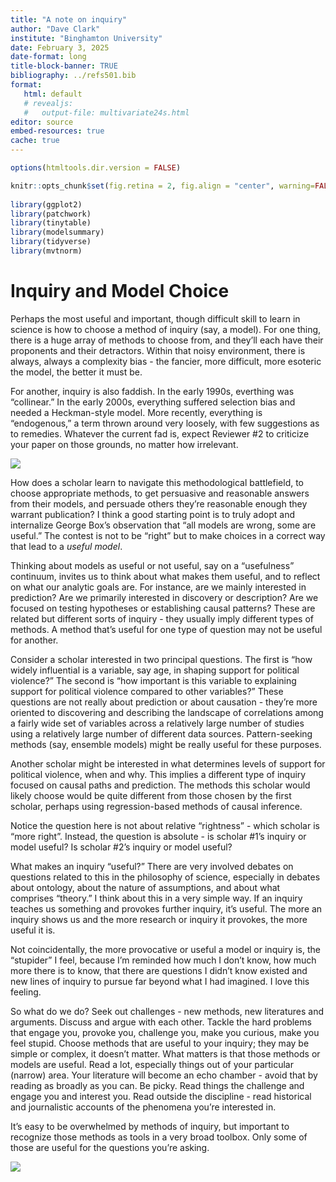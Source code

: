 ```yaml
---
title: "A note on inquiry"
author: "Dave Clark"
institute: "Binghamton University"
date: February 3, 2025
date-format: long
title-block-banner: TRUE
bibliography: ../refs501.bib
format: 
   html: default
   # revealjs:
   #   output-file: multivariate24s.html
editor: source
embed-resources: true
cache: true
---
```


```r
options(htmltools.dir.version = FALSE)

knitr::opts_chunk$set(fig.retina = 2, fig.align = "center", warning=FALSE, error=FALSE, message=FALSE) 
  
library(ggplot2)
library(patchwork)
library(tinytable)
library(modelsummary)
library(tidyverse)
library(mvtnorm)

```


# Inquiry and Model Choice


Perhaps the most useful and important, though  difficult skill to learn in science is how to choose a method of inquiry (say, a model). For one thing, there is a huge array of methods to choose from, and they’ll each have their proponents and their detractors. Within that noisy environment, there is always, always a complexity bias - the fancier, more difficult, more esoteric the model, the better it must be. 

For another, inquiry is also faddish. In the early 1990s, everthing was "collinear." In the early 2000s, everything suffered selection bias and needed a Heckman-style model. More recently, everything is "endogenous," a term thrown around very loosely, with few suggestions as to remedies. Whatever the current fad is, expect Reviewer #2 to criticize your paper on those grounds, no matter how irrelevant. 


![](peerreview.jpg)


How does a scholar learn to navigate this methodological battlefield, to choose appropriate methods, to get persuasive and reasonable answers from their models, and persuade others they’re reasonable enough they warrant publication? I think a good starting point is to truly adopt and internalize George Box’s observation that “all models are wrong, some are useful.” The contest is not to be “right” but to make choices in a correct way that lead to a *useful model*. 

Thinking about models as useful or not useful, say on a “usefulness” continuum, invites us to think about what makes them useful, and to reflect on what our analytic goals are. For instance, are we mainly interested in prediction? Are we primarily interested in discovery or description? Are we focused on testing hypotheses or establishing causal patterns? These are related but different sorts of inquiry - they usually imply different types of methods. A method that’s useful for one type of question may not be useful for another. 

Consider a scholar interested in two principal questions. The first is “how widely influential is a variable, say age, in shaping support for political violence?” The second is “how important is this variable to explaining support for political violence compared to other variables?” These questions are not really about prediction or about causation - they’re more oriented to discovering and describing the landscape of correlations among a fairly wide set of variables across a relatively large number of studies using a relatively large number of different data sources. Pattern-seeking methods (say, ensemble models) might be really useful for these purposes.

Another scholar might be interested in what determines levels of support for political violence, when and why. This implies a different type of inquiry focused on causal paths and prediction. The methods this scholar would likely choose would be quite different from those chosen by the first scholar, perhaps using regression-based methods of causal inference.

Notice the question here is not about relative “rightness” - which scholar is “more right”. Instead, the question is absolute - is scholar #1’s inquiry or model useful? Is scholar #2’s inquiry or model useful? 

What makes an inquiry “useful?” There are very involved debates on questions related to this in the philosophy of science, especially in debates about ontology, about the nature of assumptions, and about what comprises “theory.” I think about this in a very simple way. If an inquiry teaches us something and provokes further inquiry, it’s useful. The more an inquiry shows us and the more research or inquiry it provokes, the more useful it is. 

Not coincidentally, the more provocative or useful a model or inquiry is, the “stupider” I feel, because I’m reminded how much I don’t know, how much more there is to know, that there are questions I didn’t know existed and new lines of inquiry to pursue far beyond what I had imagined. I love this feeling. 

So what do we do? Seek out challenges - new methods, new literatures and arguments. Discuss and argue with each other. Tackle the hard problems that engage you, provoke you, challenge you, make you curious, make you feel stupid. Choose methods that are useful to your inquiry; they may be simple or complex, it doesn’t matter. What matters is that those methods or models are useful. Read a lot, especially things out of your particular (narrow) area. Your literature will become an echo chamber - avoid that by reading as broadly as you can. Be picky. Read things the challenge and engage you and interest you. Read outside the discipline - read historical and journalistic accounts of the phenomena you’re interested in.

It's easy to be overwhelmed by methods of inquiry, but important to recognize those methods as tools in a very broad toolbox. Only some of those are useful for the questions you’re asking. 

![](software.jpeg)



